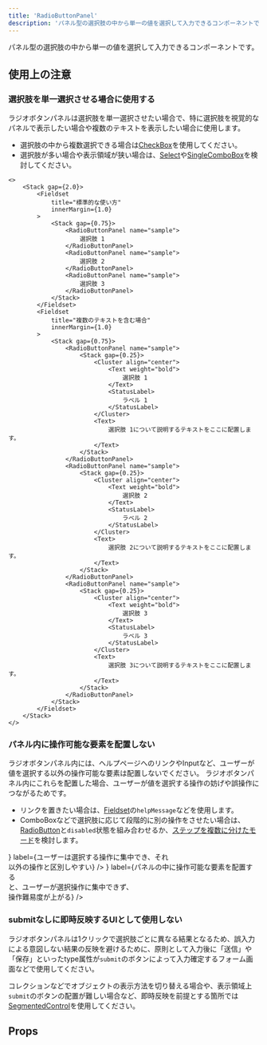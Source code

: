 ```yaml
---
title: 'RadioButtonPanel'
description: 'パネル型の選択肢の中から単一の値を選択して入力できるコンポーネントです。'
---
```



パネル型の選択肢の中から単一の値を選択して入力できるコンポーネントです。

<ComponentStory name="RadioButtonPanel" />

## 使用上の注意

### 選択肢を単一選択させる場合に使用する

ラジオボタンパネルは選択肢を単一選択させたい場合で、特に選択肢を視覚的なパネルで表示したい場合や複数のテキストを表示したい場合に使用します。

- 選択肢の中から複数選択できる場合は[CheckBox](/products/components/check-box/)を使用してください。
- 選択肢が多い場合や表示領域が狭い場合は、[Select](/products/components/select/)や[SingleComboBox](/products/components/combo-box/singe-combo-box)を検討してください。

```tsx editable codeBlock
<>
    <Stack gap={2.0}>
        <Fieldset
            title="標準的な使い方"
            innerMargin={1.0}
        >
            <Stack gap={0.75}>
                <RadioButtonPanel name="sample">
                    選択肢 1
                </RadioButtonPanel>
                <RadioButtonPanel name="sample">
                    選択肢 2
                </RadioButtonPanel>
                <RadioButtonPanel name="sample">
                    選択肢 3
                </RadioButtonPanel>
            </Stack>
        </Fieldset>
        <Fieldset
            title="複数のテキストを含む場合"
            innerMargin={1.0}
        >
            <Stack gap={0.75}>
                <RadioButtonPanel name="sample">
                    <Stack gap={0.25}>
                        <Cluster align="center">
                            <Text weight="bold">
                                選択肢 1
                            </Text>
                            <StatusLabel>
                                ラベル 1
                            </StatusLabel>
                        </Cluster>
                        <Text>
                            選択肢 1について説明するテキストをここに配置します。
                        </Text>
                    </Stack>
                </RadioButtonPanel>
                <RadioButtonPanel name="sample">
                    <Stack gap={0.25}>
                        <Cluster align="center">
                            <Text weight="bold">
                                選択肢 2
                            </Text>
                            <StatusLabel>
                                ラベル 2
                            </StatusLabel>
                        </Cluster>
                        <Text>
                            選択肢 2について説明するテキストをここに配置します。
                        </Text>
                    </Stack>
                </RadioButtonPanel>
                <RadioButtonPanel name="sample">
                    <Stack gap={0.25}>
                        <Cluster align="center">
                            <Text weight="bold">
                                選択肢 3
                            </Text>
                            <StatusLabel>
                                ラベル 3
                            </StatusLabel>
                        </Cluster>
                        <Text>
                            選択肢 3について説明するテキストをここに配置します。
                        </Text>
                    </Stack>
                </RadioButtonPanel>
            </Stack>
        </Fieldset>
    </Stack>
</>
```

### パネル内に操作可能な要素を配置しない

ラジオボタンパネル内には、ヘルプページへのリンクやInputなど、ユーザーが値を選択する以外の操作可能な要素は配置しないでください。
ラジオボタンパネル内にこれらを配置した場合、ユーザーが値を選択する操作の妨げや誤操作につながるためです。

- リンクを置きたい場合は、[Fieldset](/products/components/fieldset/)の`helpMessage`などを使用します。
- ComboBoxなどで選択肢に応じて段階的に別の操作をさせたい場合は、[RadioButton](/products/components/radio-button/)と`disabled`状態を組み合わせるか、[ステップを複数に分けたモード](/products/design-patterns/modal-ui/#h3-5)を検討します。

<Cluster gap={1}>
  <DoAndDont
    type="do"
    img={<StaticImage src={RadioButtonPanelDo} alt="Do" width="346" />}
    label={<Text>ユーザーは選択する操作に集中でき、それ<br/>以外の操作と区別しやすい</Text>}
  />
  <DoAndDont
    type="dont"
    img={<StaticImage src={RadioButtonPanelDont} alt="Dont" width="346" />}
    label={<Text>パネルの中に操作可能な要素を配置する<br/>と、ユーザーが選択操作に集中できず、<br/>操作難易度が上がる</Text>}
  />
</Cluster>

### submitなしに即時反映するUIとして使用しない

ラジオボタンパネルは1クリックで選択肢ごとに異なる結果となるため、誤入力による意図しない結果の反映を避けるために、原則として入力後に「送信」や「保存」といったtype属性が`submit`のボタンによって入力確定するフォーム画面などで使用してください。  

コレクションなどでオブジェクトの表示方法を切り替える場合や、表示領域上`submit`のボタンの配置が難しい場合など、即時反映を前提とする箇所では[SegmentedControl](/products/components/segmented-control/)を使用してください。


## Props

<ComponentPropsTable name="RadioButtonPanel" />
